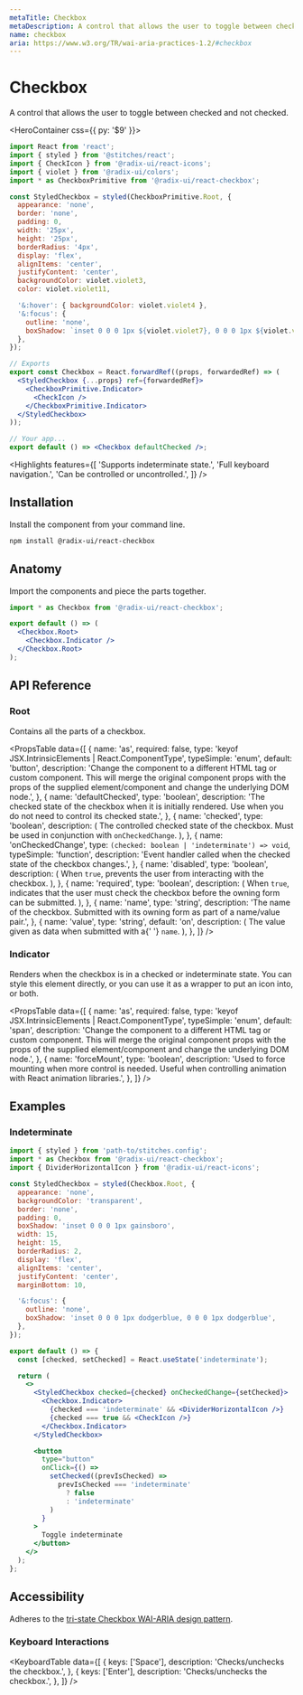 ```yaml
---
metaTitle: Checkbox
metaDescription: A control that allows the user to toggle between checked and not checked.
name: checkbox
aria: https://www.w3.org/TR/wai-aria-practices-1.2/#checkbox
---
```


# Checkbox

<Description>
  A control that allows the user to toggle between checked and not
  checked.
</Description>

<HeroContainer css={{ py: '$9' }}>
  <CheckboxDemo />
</HeroContainer>

```jsx hero
import React from 'react';
import { styled } from '@stitches/react';
import { CheckIcon } from '@radix-ui/react-icons';
import { violet } from '@radix-ui/colors';
import * as CheckboxPrimitive from '@radix-ui/react-checkbox';

const StyledCheckbox = styled(CheckboxPrimitive.Root, {
  appearance: 'none',
  border: 'none',
  padding: 0,
  width: '25px',
  height: '25px',
  borderRadius: '4px',
  display: 'flex',
  alignItems: 'center',
  justifyContent: 'center',
  backgroundColor: violet.violet3,
  color: violet.violet11,

  '&:hover': { backgroundColor: violet.violet4 },
  '&:focus': {
    outline: 'none',
    boxShadow: `inset 0 0 0 1px ${violet.violet7}, 0 0 0 1px ${violet.violet7}`,
  },
});

// Exports
export const Checkbox = React.forwardRef((props, forwardedRef) => (
  <StyledCheckbox {...props} ref={forwardedRef}>
    <CheckboxPrimitive.Indicator>
      <CheckIcon />
    </CheckboxPrimitive.Indicator>
  </StyledCheckbox>
));

// Your app...
export default () => <Checkbox defaultChecked />;
```

<Highlights
  features={[
    'Supports indeterminate state.',
    'Full keyboard navigation.',
    'Can be controlled or uncontrolled.',
  ]}
/>

## Installation

Install the component from your command line.

```bash
npm install @radix-ui/react-checkbox
```

## Anatomy

Import the components and piece the parts together.

```jsx
import * as Checkbox from '@radix-ui/react-checkbox';

export default () => (
  <Checkbox.Root>
    <Checkbox.Indicator />
  </Checkbox.Root>
);
```

## API Reference

### Root

Contains all the parts of a checkbox.

<PropsTable
  data={[
    {
      name: 'as',
      required: false,
      type: 'keyof JSX.IntrinsicElements | React.ComponentType<any>',
      typeSimple: 'enum',
      default: 'button',
      description:
        'Change the component to a different HTML tag or custom component. This will merge the original component props with the props of the supplied element/component and change the underlying DOM node.',
    },
    {
      name: 'defaultChecked',
      type: 'boolean',
      description:
        'The checked state of the checkbox when it is initially rendered. Use when you do not need to control its checked state.',
    },
    {
      name: 'checked',
      type: 'boolean',
      description: (
        <span>
          The controlled checked state of the checkbox. Must be used
          in conjunction with <Code>onCheckedChange</Code>.
        </span>
      ),
    },
    {
      name: 'onCheckedChange',
      type: `(checked: boolean | 'indeterminate') => void`,
      typeSimple: 'function',
      description:
        'Event handler called when the checked state of the checkbox changes.',
    },
    {
      name: 'disabled',
      type: 'boolean',
      description: (
        <span>
          When <Code>true</Code>, prevents the user from interacting
          with the checkbox.
        </span>
      ),
    },
    {
      name: 'required',
      type: 'boolean',
      description: (
        <span>
          When <Code>true</Code>, indicates that the user must check
          the checkbox before the owning form can be submitted.
        </span>
      ),
    },
    {
      name: 'name',
      type: 'string',
      description:
        'The name of the checkbox. Submitted with its owning form as part of a name/value pair.',
    },
    {
      name: 'value',
      type: 'string',
      default: 'on',
      description: (
        <span>
          The value given as data when submitted with a{' '}
          <Code>name</Code>.
        </span>
      ),
    },
  ]}
/>

### Indicator

Renders when the checkbox is in a checked or indeterminate state. You can style this element directly, or you can use it as a wrapper to put an icon into, or both.

<PropsTable
  data={[
    {
      name: 'as',
      required: false,
      type: 'keyof JSX.IntrinsicElements | React.ComponentType<any>',
      typeSimple: 'enum',
      default: 'span',
      description:
        'Change the component to a different HTML tag or custom component. This will merge the original component props with the props of the supplied element/component and change the underlying DOM node.',
    },
    {
      name: 'forceMount',
      type: 'boolean',
      description:
        'Used to force mounting when more control is needed. Useful when controlling animation with React animation libraries.',
    },
  ]}
/>

## Examples

### Indeterminate

```jsx collapsed
import { styled } from 'path-to/stitches.config';
import * as Checkbox from '@radix-ui/react-checkbox';
import { DividerHorizontalIcon } from '@radix-ui/react-icons';

const StyledCheckbox = styled(Checkbox.Root, {
  appearance: 'none',
  backgroundColor: 'transparent',
  border: 'none',
  padding: 0,
  boxShadow: 'inset 0 0 0 1px gainsboro',
  width: 15,
  height: 15,
  borderRadius: 2,
  display: 'flex',
  alignItems: 'center',
  justifyContent: 'center',
  marginBottom: 10,

  '&:focus': {
    outline: 'none',
    boxShadow: 'inset 0 0 0 1px dodgerblue, 0 0 0 1px dodgerblue',
  },
});

export default () => {
  const [checked, setChecked] = React.useState('indeterminate');

  return (
    <>
      <StyledCheckbox checked={checked} onCheckedChange={setChecked}>
        <Checkbox.Indicator>
          {checked === 'indeterminate' && <DividerHorizontalIcon />}
          {checked === true && <CheckIcon />}
        </Checkbox.Indicator>
      </StyledCheckbox>

      <button
        type="button"
        onClick={() =>
          setChecked((prevIsChecked) =>
            prevIsChecked === 'indeterminate'
              ? false
              : 'indeterminate'
          )
        }
      >
        Toggle indeterminate
      </button>
    </>
  );
};
```

## Accessibility

Adheres to the [tri-state Checkbox WAI-ARIA design pattern](https://www.w3.org/TR/wai-aria-practices-1.2/#checkbox).

### Keyboard Interactions

<KeyboardTable
  data={[
    {
      keys: ['Space'],
      description: 'Checks/unchecks the checkbox.',
    },
    {
      keys: ['Enter'],
      description: 'Checks/unchecks the checkbox.',
    },
  ]}
/>
